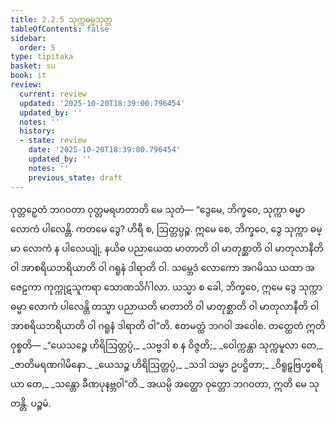 ```yaml
---
title: 2.2.5 သုက္ကဓမ္မသုတ္တ
tableOfContents: false
sidebar:
  order: 5
type: tipitaka
basket: su
book: it
review:
  current: review
  updated: '2025-10-20T18:39:00.796454'
  updated_by: ''
  notes: ''
  history:
  - state: review
    date: '2025-10-20T18:39:00.796454'
    updated_by: ''
    notes: ''
    previous_state: draft
---
```



<DynamicBreadcrumb />


<ReviewStatus review={frontmatter.review} showDetails={true} />

<HypothesisAnnotation frontmatter={frontmatter} />

<Division number="42" book="it" e="ch" v="18" p="219">

<Paragraph number="266" book="it">
ဝုတ္တဉှေတံ ဘဂဝတာ ဝုတ္တမရဟတာတိ မေ သုတံ—
</Paragraph>

<Paragraph number="267" book="it">
“ဒွေမေ, ဘိက္ခဝေ, သုက္ကာ ဓမ္မာ လောကံ ပါလေန္တိ. ကတမေ ဒွေ? ဟိရီ စ, ဩတ္တပ္ပဉ္စ. ဣမေ စေ, ဘိက္ခဝေ, ဒွေ သုက္ကာ ဓမ္မာ လောကံ န ပါလေယျုံ, နယိဓ ပညာယေထ မာတာတိ ဝါ မာတုစ္ဆာတိ ဝါ မာတုလာနီတိ ဝါ အာစရိယဘရိယာတိ ဝါ ဂရူနံ ဒါရာတိ ဝါ. သမ္ဘေဒံ လောကော အဂမိဿ ယထာ အဇေဠကာ ကုက္ကုဋသူကရာ သောဏသိင်္ဂါလာ. ယသ္မာ စ ခေါ, ဘိက္ခဝေ, ဣမေ ဒွေ သုက္ကာ ဓမ္မာ လောကံ ပါလေန္တိ တသ္မာ ပညာယတိ မာတာတိ ဝါ မာတုစ္ဆာတိ ဝါ မာတုလာနီတိ ဝါ အာစရိယဘရိယာတိ ဝါ ဂရူနံ ဒါရာတိ ဝါ”တိ. ဧတမတ္ထံ ဘဂဝါ အဝေါစ. တတ္ထေတံ ဣတိ ဝုစ္စတိ—
</Paragraph>

<Paragraph number="268" type="verses" book="it">
_“ယေသဉ္စေ ဟိရိဩတ္တပ္ပံ,_  
_သဗ္ဗဒါ စ န ဝိဇ္ဇတိ;_  
_ဝေါက္ကန္တာ သုက္ကမူလာ တေ,_  
_ဇာတိမရဏဂါမိနော._  

</Paragraph>

<Paragraph number="269" type="verses" book="it">
_ယေသဉ္စ ဟိရိဩတ္တပ္ပံ,_  
_သဒါ သမ္မာ ဥပဋ္ဌိတာ;_  
_ဝိရူဠှဗြဟ္မစရိယာ တေ,_  
_သန္တော ခီဏပုနဗ္ဘဝါ”တိ._  

</Paragraph>

<Paragraph number="270" book="it">
အယမ္ပိ အတ္ထော ဝုတ္တော ဘဂဝတာ, ဣတိ မေ သုတန္တိ.

</Paragraph>
</Division>

<Paragraph number="271" type="center" book="it">
ပဉ္စမံ.
</Paragraph>